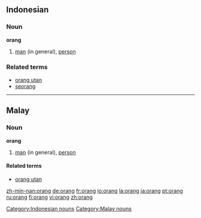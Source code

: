 ==Indonesian==
===Noun===
'''orang'''

#[[man]] (in general), [[person]]

===Related terms===
*[[orang utan]]
*[[seorang]]

[[Category:Indonesian nouns]]

----

==Malay==
===Noun===
'''orang'''

#[[man]] (in general), [[person]]

====Related terms====
*[[orang utan]]

[[Category:Malay nouns]]

[[zh-min-nan:orang]]
[[de:orang]]
[[fr:orang]]
[[io:orang]]
[[la:orang]]
[[ja:orang]]
[[pt:orang]]
[[ru:orang]]
[[fi:orang]]
[[vi:orang]]
[[zh:orang]]